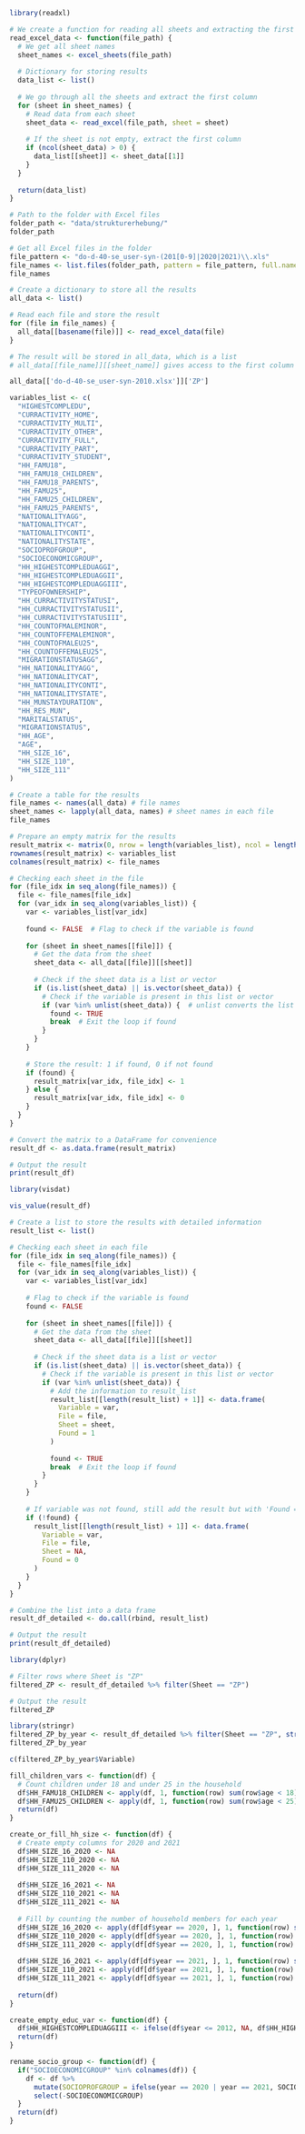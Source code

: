 ```r
library(readxl)
```

```r
# We create a function for reading all sheets and extracting the first column
read_excel_data <- function(file_path) {
  # We get all sheet names
  sheet_names <- excel_sheets(file_path)
  
  # Dictionary for storing results
  data_list <- list()
  
  # We go through all the sheets and extract the first column
  for (sheet in sheet_names) {
    # Read data from each sheet
    sheet_data <- read_excel(file_path, sheet = sheet)
    
    # If the sheet is not empty, extract the first column
    if (ncol(sheet_data) > 0) {
      data_list[[sheet]] <- sheet_data[[1]]
    }
  }
  
  return(data_list)
}
```

```r
# Path to the folder with Excel files
folder_path <- "data/strukturerhebung/"
folder_path
```

```r
# Get all Excel files in the folder
file_pattern <- "do-d-40-se_user-syn-(201[0-9]|2020|2021)\\.xls"
file_names <- list.files(folder_path, pattern = file_pattern, full.names = TRUE, recursive = TRUE)
file_names
```

```r
# Create a dictionary to store all the results
all_data <- list()
```

```r
# Read each file and store the result
for (file in file_names) {
  all_data[[basename(file)]] <- read_excel_data(file)
}

# The result will be stored in all_data, which is a list
# all_data[[file_name]][[sheet_name]] gives access to the first column of each sheet
```
```r
all_data[['do-d-40-se_user-syn-2010.xlsx']]['ZP']
```
```r
variables_list <- c(
  "HIGHESTCOMPLEDU",
  "CURRACTIVITY_HOME",
  "CURRACTIVITY_MULTI",
  "CURRACTIVITY_OTHER",
  "CURRACTIVITY_FULL",
  "CURRACTIVITY_PART",
  "CURRACTIVITY_STUDENT",
  "HH_FAMU18",
  "HH_FAMU18_CHILDREN",
  "HH_FAMU18_PARENTS",
  "HH_FAMU25",
  "HH_FAMU25_CHILDREN",
  "HH_FAMU25_PARENTS",
  "NATIONALITYAGG",
  "NATIONALITYCAT",
  "NATIONALITYCONTI",
  "NATIONALITYSTATE",
  "SOCIOPROFGROUP",
  "SOCIOECONOMICGROUP",
  "HH_HIGHESTCOMPLEDUAGGI",
  "HH_HIGHESTCOMPLEDUAGGII",
  "HH_HIGHESTCOMPLEDUAGGIII",
  "TYPEOFOWNERSHIP",
  "HH_CURRACTIVITYSTATUSI",
  "HH_CURRACTIVITYSTATUSII",
  "HH_CURRACTIVITYSTATUSIII",
  "HH_COUNTOFMALEMINOR",
  "HH_COUNTOFFEMALEMINOR",
  "HH_COUNTOFMALEU25",
  "HH_COUNTOFFEMALEU25",
  "MIGRATIONSTATUSAGG",
  "HH_NATIONALITYAGG",
  "HH_NATIONALITYCAT",
  "HH_NATIONALITYCONTI",
  "HH_NATIONALITYSTATE",
  "HH_MUNSTAYDURATION",
  "HH_RES_MUN",
  "MARITALSTATUS",
  "MIGRATIONSTATUS",
  "HH_AGE",
  "AGE",
  "HH_SIZE_16",
  "HH_SIZE_110",
  "HH_SIZE_111"
)
```

```r
# Create a table for the results
file_names <- names(all_data) # file names
sheet_names <- lapply(all_data, names) # sheet names in each file
file_names
```

```r
# Prepare an empty matrix for the results
result_matrix <- matrix(0, nrow = length(variables_list), ncol = length(file_names))
rownames(result_matrix) <- variables_list
colnames(result_matrix) <- file_names
```

```r
# Checking each sheet in the file
for (file_idx in seq_along(file_names)) {
  file <- file_names[file_idx]
  for (var_idx in seq_along(variables_list)) {
    var <- variables_list[var_idx]
    
    found <- FALSE  # Flag to check if the variable is found
    
    for (sheet in sheet_names[[file]]) {
      # Get the data from the sheet
      sheet_data <- all_data[[file]][[sheet]]
      
      # Check if the sheet data is a list or vector
      if (is.list(sheet_data) || is.vector(sheet_data)) {
        # Check if the variable is present in this list or vector
        if (var %in% unlist(sheet_data)) {  # unlist converts the list into a vector
          found <- TRUE
          break  # Exit the loop if found
        }
      }
    }
    
    # Store the result: 1 if found, 0 if not found
    if (found) {
      result_matrix[var_idx, file_idx] <- 1
    } else {
      result_matrix[var_idx, file_idx] <- 0
    }
  }
}
```

```r
# Convert the matrix to a DataFrame for convenience
result_df <- as.data.frame(result_matrix)

# Output the result
print(result_df)
```
```r
library(visdat)
```

```r
vis_value(result_df)
```
```r
# Create a list to store the results with detailed information
result_list <- list()

# Checking each sheet in each file
for (file_idx in seq_along(file_names)) {
  file <- file_names[file_idx]
  for (var_idx in seq_along(variables_list)) {
    var <- variables_list[var_idx]
    
    # Flag to check if the variable is found
    found <- FALSE  
    
    for (sheet in sheet_names[[file]]) {
      # Get the data from the sheet
      sheet_data <- all_data[[file]][[sheet]]
      
      # Check if the sheet data is a list or vector
      if (is.list(sheet_data) || is.vector(sheet_data)) {
        # Check if the variable is present in this list or vector
        if (var %in% unlist(sheet_data)) {
          # Add the information to result_list
          result_list[[length(result_list) + 1]] <- data.frame(
            Variable = var,
            File = file,
            Sheet = sheet,
            Found = 1
          )
          
          found <- TRUE
          break  # Exit the loop if found
        }
      }
    }
    
    # If variable was not found, still add the result but with 'Found = 0'
    if (!found) {
      result_list[[length(result_list) + 1]] <- data.frame(
        Variable = var,
        File = file,
        Sheet = NA,
        Found = 0
      )
    }
  }
}

# Combine the list into a data frame
result_df_detailed <- do.call(rbind, result_list)

# Output the result
print(result_df_detailed)

```
```r
library(dplyr)

# Filter rows where Sheet is "ZP"
filtered_ZP <- result_df_detailed %>% filter(Sheet == "ZP")

# Output the result
filtered_ZP
```

```r
library(stringr)
filtered_ZP_by_year <- result_df_detailed %>% filter(Sheet == "ZP", str_detect(File, "2010"))
filtered_ZP_by_year
```
```r
c(filtered_ZP_by_year$Variable)
```

```r
fill_children_vars <- function(df) {
  # Count children under 18 and under 25 in the household
  df$HH_FAMU18_CHILDREN <- apply(df, 1, function(row) sum(row$age < 18))
  df$HH_FAMU25_CHILDREN <- apply(df, 1, function(row) sum(row$age < 25))
  return(df)
}
```

```r
create_or_fill_hh_size <- function(df) {
  # Create empty columns for 2020 and 2021
  df$HH_SIZE_16_2020 <- NA
  df$HH_SIZE_110_2020 <- NA
  df$HH_SIZE_111_2020 <- NA
  
  df$HH_SIZE_16_2021 <- NA
  df$HH_SIZE_110_2021 <- NA
  df$HH_SIZE_111_2021 <- NA
  
  # Fill by counting the number of household members for each year
  df$HH_SIZE_16_2020 <- apply(df[df$year == 2020, ], 1, function(row) sum(!is.na(row$person_id)))
  df$HH_SIZE_110_2020 <- apply(df[df$year == 2020, ], 1, function(row) sum(!is.na(row$person_id)))
  df$HH_SIZE_111_2020 <- apply(df[df$year == 2020, ], 1, function(row) sum(!is.na(row$person_id)))
  
  df$HH_SIZE_16_2021 <- apply(df[df$year == 2021, ], 1, function(row) sum(!is.na(row$person_id)))
  df$HH_SIZE_110_2021 <- apply(df[df$year == 2021, ], 1, function(row) sum(!is.na(row$person_id)))
  df$HH_SIZE_111_2021 <- apply(df[df$year == 2021, ], 1, function(row) sum(!is.na(row$person_id)))
  
  return(df)
}
```

```r
create_empty_educ_var <- function(df) {
  df$HH_HIGHESTCOMPLEDUAGGIII <- ifelse(df$year <= 2012, NA, df$HH_HIGHESTCOMPLEDUAGGIII)
  return(df)
}
```

```r
rename_socio_group <- function(df) {
  if("SOCIOECONOMICGROUP" %in% colnames(df)) {
    df <- df %>%
      mutate(SOCIOPROFGROUP = ifelse(year == 2020 | year == 2021, SOCIOECONOMICGROUP, SOCIOPROFGROUP)) %>%
      select(-SOCIOECONOMICGROUP)
  }
  return(df)
}
```








